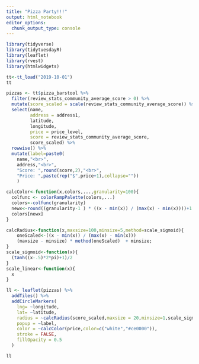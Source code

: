```yaml
---
title: "Pizza Party!!!"
output: html_notebook
editor_options: 
  chunk_output_type: console
---
```


```r
library(tidyverse)
library(tidytuesdayR)
library(leaflet)
library(rvest)
library(htmlwidgets)

tt<-tt_load("2019-10-01")
tt
```

```r

pizzas <- tt$pizza_barstool %>% 
  filter(review_stats_community_average_score > 0) %>% 
  mutate(score_scaled = scale(review_stats_community_average_score)) %>% 
  select(name,
         address = address1,
         latitude,
         longitude,
         price = price_level,
         score = review_stats_community_average_score,
         score_scaled) %>% 
  rowwise() %>% 
  mutate(label=paste0(
    name,"<br>",
    address,"<br>",
    "Score: ",round(score,2),"<br>",
    "Price: ",paste(rep("$",price+1),collapse=""))
    )

```

```r

calcColor<-function(x,colors,...,granularity=100){
  colfunc <- colorRampPalette(colors,...)
  colors<-colfunc(granularity)
  newx<-round((granularity-1 ) * ((x - min(x)) / (max(x) - min(x))))+1
  colors[newx]
}

calcRadius<-function(x,maxsize=100,minsize=5,method=scale_sigmoid){
    oneScaled<-((x - min(x)) / (max(x) - min(x)))
    (maxsize - minsize) * method(oneScaled)  + minsize;
}
scale_sigmoid<-function(x){
  (tanh((x-.5)*2*pi)+1)/2
}
scale_linear<-function(x){
  x
}

ll <- leaflet(pizzas) %>% 
  addTiles() %>%
  addCircleMarkers(
    lng= ~longitude,
    lat= ~latitude,
    radius = ~calcRadius(score_scaled,maxsize = 20,minsize=1,scale_sigmoid),
    popup = ~label,
    color = ~calcColor(price,color=c("white","#ce0000")),
    stroke = FALSE,
    fillOpacity = 0.5
  )

ll

```


